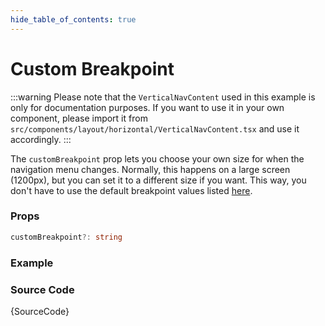 ```yaml
---
hide_table_of_contents: true
---
```



# Custom Breakpoint

:::warning
Please note that the `VerticalNavContent` used in this example is only for documentation purposes. If you want to use it in your own component, please import it from `src/components/layout/horizontal/VerticalNavContent.tsx` and use it accordingly.
:::

The `customBreakpoint` prop lets you choose your own size for when the navigation menu changes. Normally, this happens on a large screen (1200px), but you can set it to a different size if you want. This way, you don't have to use the default breakpoint values listed [here](/docs/menu-examples/horizontal-examples/horizontal-nav/breakpoint).

### Props

```ts noCopy
customBreakpoint?: string
```

### Example

<IframeWindow url='https://demos.pixinvent.com/vuexy-nextjs-admin-template/demo-1/en/menu-examples/horizontal-menu/horizontal-nav/custom-breakpoint' />

### Source Code

<TsToJsCodeSnippet>{SourceCode}</TsToJsCodeSnippet>
